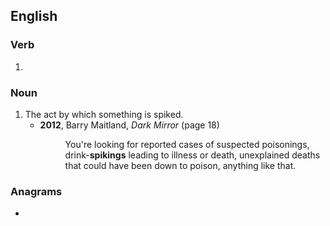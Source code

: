 ==English==

===Verb===
{{head|en|present participle}}

# {{present participle of|spike|lang=en|nocat=1}}

===Noun===
{{en-noun}}

# The act by which something is spiked.
#* '''2012''', Barry Maitland, ''Dark Mirror'' (page 18)
#*: You're looking for reported cases of suspected poisonings, drink-'''spikings''' leading to illness or death, unexplained deaths that could have been down to poison, anything like that.

===Anagrams===
* {{anagrams|en|pigskin}}